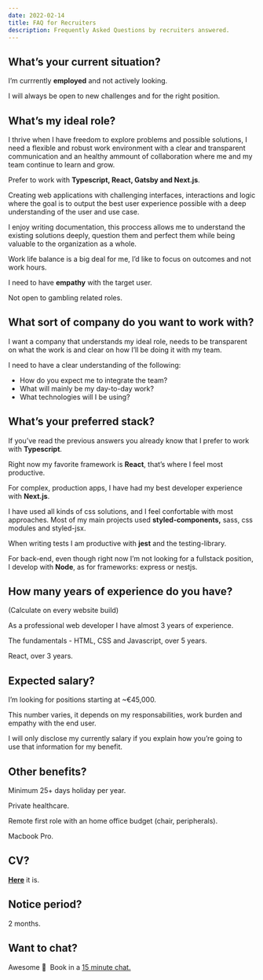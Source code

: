```yaml
---
date: 2022-02-14
title: FAQ for Recruiters
description: Frequently Asked Questions by recruiters answered.
---
```


## What’s your current situation?

I’m currrently **employed** and not actively looking.

I will always be open to new challenges and for the right position.

## What’s my ideal role?

I thrive when I have freedom to explore problems and possible solutions, I need a flexible and robust work environment with a clear and transparent communication and an healthy ammount of collaboration where me and my team continue to learn and grow.

Prefer to work with **Typescript, React, Gatsby and Next.js**.

Creating web applications with challenging interfaces, interactions and logic where the goal is to output the best user experience possible with a deep understanding of the user and use case.

I enjoy writing documentation, this proccess allows me to understand the existing solutions deeply, question them and perfect them while being valuable to the organization as a whole.

Work life balance is a big deal for me, I’d like to focus on outcomes and not work hours.

I need to have **empathy** with the target user.

Not open to gambling related roles.

## What sort of company do you want to work with?

I want a company that understands my ideal role, needs to be transparent on what the work is and clear on how I’ll be doing it with my team.

I need to have a clear understanding of the following:

- How do you expect me to integrate the team?
- What will mainly be my day-to-day work?
- What technologies will I be using?

## What’s your preferred stack?

If you’ve read the previous answers you already know that I prefer to work with **Typescript**.

Right now my favorite framework is **React**, that’s where I feel most productive.

For complex, production apps, I have had my best developer experience with **Next.js**.

I have used all kinds of css solutions, and I feel confortable with most approaches. Most of my main projects used **styled-components,** sass, css modules and styled-jsx.

When writing tests I am productive with **jest** and the testing-library.

For back-end, even though right now I’m not looking for a fullstack position, I develop with **Node**, as for frameworks: express or nestjs.

## How many years of experience do you have?

(Calculate on every website build)

As a professional web developer I have almost 3 years of experience.

The fundamentals - HTML, CSS and Javascript, over 5 years.

React, over 3 years.

## Expected salary?

I’m looking for positions starting at ~€45,000.

This number varies, it depends on my responsabilities, work burden and empathy with the end user.

I will only disclose my currently salary if you explain how you’re going to use that information for my benefit.

## Other benefits?

Minimum 25+ days holiday per year.

Private healthcare.

Remote first role with an home office budget (chair, peripherals).

Macbook Pro.

## CV?

[**Here**](/antonio-santos-cv.pdf) it is.

## Notice period?

2 months.

## Want to chat?

Awesome 🙂  Book in a [15 minute chat.](https://cal.com/antoniosantos/15min)
